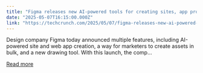 ```yaml
---
title: "Figma releases new AI-powered tools for creating sites, app prototypes, and marketing assets"
date: "2025-05-07T16:15:00.000Z"
link: "https://techcrunch.com/2025/05/07/figma-releases-new-ai-powered-tools-for-creating-sites-app-prototypes-and-marketing-assets/"
---
```


Design company Figma today announced multiple features, including AI-powered site and web app creation, a way for marketers to create assets in bulk, and a new drawing tool. With this launch, the comp...

[Read more](https://techcrunch.com/2025/05/07/figma-releases-new-ai-powered-tools-for-creating-sites-app-prototypes-and-marketing-assets/)
